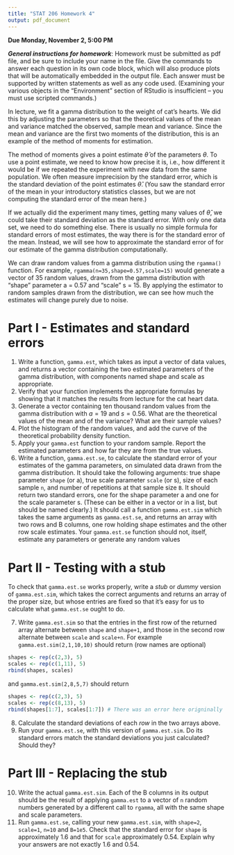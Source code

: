 ```yaml
---
title: "STAT 206 Homework 4"
output: pdf_document
---
```


**Due Monday, November 2, 5:00 PM**

***General instructions for homework***: Homework must be submitted as pdf file, and be sure to include your name in the file.  Give the commands to answer each question in its own code block, which will also produce plots that will be automatically embedded in the output file. Each answer must be supported by written statements as well as any code used.  (Examining your various objects in the "Environment" section of RStudio is insufficient -- you must use scripted commands.)

In lecture, we fit a gamma distribution to the weight of cat’s hearts. We did this by adjusting the parameters so that the theoretical values of the mean and variance matched the observed, sample mean and variance. Since the mean and variance are the first two moments of the distribution, this is an example of the method of moments for estimation.

The method of moments gives a point estimate $\hat{\theta}$ of the parameters $\theta$. To use a point estimate, we need to know how precise it is, i.e., how different it would be if we repeated the experiment with new data from the same population. We often measure imprecision by the standard error, which is the standard deviation of the point estimates $\hat{\theta}$. (You saw the standard error of the mean in your introductory statistics classes, but we are not computing the standard error of the mean here.)

If we actually did the experiment many times, getting many values of $\hat{\theta}$, we could take their standard deviation as the standard error. With only one data set, we need to do something else. There is usually no simple formula for standard errors of most estimates, the way there is for the standard error of the mean. Instead, we will see how to approximate the standard error of for our estimate of the gamma distribution computationally.

We can draw random values from a gamma distribution using the `rgamma()` function.  For example, `rgamma(n=35,shape=0.57,scale=15)` would generate a vector of 35 random values, drawn from the gamma distribution with “shape” parameter a = 0.57 and “scale” s = 15. By applying the estimator to random samples drawn from the distribution, we can see how much the estimates will change purely due to noise.

Part I - Estimates and standard errors
==========

1. Write a function, `gamma.est`, which takes as input a vector of data values, and returns a vector containing the two estimated parameters of the gamma distribution, with components named shape and scale as appropriate.
2. Verify that your function implements the appropriate formulas by showing that it matches the results from lecture for the cat heart data.
3. Generate a vector containing ten thousand random values from the gamma distribution with $a = 19$ and $s = 0.56$. What are the theoretical values of the mean and of the variance? What are their sample values?
4. Plot the histogram of the random values, and add the curve of the theoretical probability density function.
5. Apply your `gamma.est` function to your random sample. Report the estimated parameters and how far they are from the true values.
6. Write a function, `gamma.est.se`, to calculate the standard error of your estimates of the gamma parameters, on simulated data drawn from the gamma distribution. It should take the following arguments: true shape parameter `shape` (or a), true scale parameter `scale` (or s), size of each sample `n`, and number of repetitions at that sample size `B`. It should return two standard errors, one for the shape parameter a and one for the scale parameter s. (These can be either in a vector or in a list, but should be named clearly.) It should call a function `gamma.est.sim` which takes the same arguments as `gamma.est.se`, and returns an array with two rows and B columns, one row holding shape estimates and the other row scale estimates. Your `gamma.est.se` function should not, itself, estimate any parameters or generate any random values

Part II - Testing with a stub
==========

To check that `gamma.est.se` works properly, write a _stub_ or _dummy_ version of `gamma.est.sim`, which takes the correct arguments and returns an array of the proper size, but whose entries are fixed so that it’s easy for us to calculate what `gamma.est.se` ought to do.

7. Write `gamma.est.sim` so that the entries in the first row of the returned array alternate between `shape` and `shape+1`, and those in the second row alternate between `scale` and `scale+n`. For example `gamma.est.sim(2,1,10,10)` should return (row names are optional)
```r
shapes <- rep(c(2,3), 5)
scales <- rep(c(1,11), 5)
rbind(shapes, scales)
```
and `gamma.est.sim(2,8,5,7)` should return
```r
shapes <- rep(c(2,3), 5)
scales <- rep(c(8,13), 5)
rbind(shapes[1:7], scales[1:7]) # There was an error here origninally
```

8. Calculate the standard deviations of each _row_ in the two arrays above.
9. Run your `gamma.est.se`, with this version of `gamma.est.sim`. Do its standard errors match the standard deviations you just calculated? Should they?

Part III - Replacing the stub
==========

10. Write the actual `gamma.est.sim`. Each of the B columns in its output should be the result of applying `gamma.est` to a vector of `n` random numbers generated by a different call to `rgamma`, all with the same shape and scale parameters. 
11. Run `gamma.est.se`, calling your new `gamma.est.sim`, with `shape=2`, `scale=1`, `n=10` and `B=1e5`. Check that the standard error for `shape` is approximately 1.6 and that for `scale` approximately 0.54. Explain why your answers are not exactly 1.6 and 0.54.





